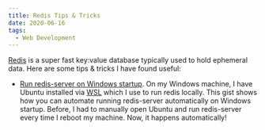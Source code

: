 ```yaml
---
title: Redis Tips & Tricks
date: 2020-06-16
tags:
  - Web Development
---
```


[Redis](https://redis.io/) is a super fast key:value database typically used to hold ephemeral data. Here are some tips & tricks I have found useful:

- [Run redis-server on Windows startup](https://gist.github.com/cromat/a065136db5bdc40f21dc139567ad0340). On my Windows machine, I have Ubuntu installed via [WSL](https://docs.microsoft.com/en-us/windows/wsl/) which I use to run redis locally. This gist shows how you can automate running redis-server automatically on Windows startup. Before, I had to manually open Ubuntu and run redis-server every time I reboot my machine. Now, it happens automatically!